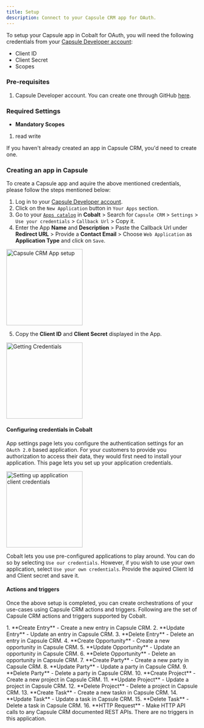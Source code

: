 ```yaml
---
title: Setup
description: Connect to your Capsule CRM app for OAuth.
---
```

To setup your Capsule app in Cobalt for OAuth, you will need the following credentials from your [Capsule Developer account](https://developer.capsulecrm.com/clients):
- Client ID
- Client Secret
- Scopes

### Pre-requisites

1. Capsule Developer account. You can create one through GitHub [here](https://developer.capsulecrm.com).

### Required Settings

* **Mandatory Scopes** 
1. read write

<Info>If you haven't already created an app in Capsule CRM, you'd need to create one.</Info>

### Creating an app in Capsule

To create a Capsule app and aquire the above mentioned credentials, please follow the steps mentioned below:

1. Log in to your [Capsule Developer account](https://developer.capsulecrm.com/clients).
2. Click on the `New Application` button in `Your Apps` section.
3. Go to your [`Apps catalog`](https://app.gocobalt.io/apps) in **Cobalt** > Search for `Capsule CRM` > `Settings` > `Use your credentials` > `Callback Url` > Copy it.
4. Enter the App **Name** and **Description** > Paste the Callback Url under **Redirect URL** > Provide a **Contact Email** > Choose `Web Application` as **Application Type** and click on `Save`.
<img height="200" src="/images/Capsule/capsule_navigation.png" alt="Capsule CRM App setup"/>

5. Copy the **Client ID** and **Client Secret** displayed in the App.
<img height="200" src="/images/Capsule/capsule_credentials.png" alt="Getting Credentials"/>

#### Configuring credentials in Cobalt
App settings page lets you configure the authentication settings for an `OAuth 2.0` based application. For your customers to provide you authorization to access their data,
they would first need to install your application. This page lets you set up your application credentials.

<img height="200" src="/images/Capsule/capsule_cobalt.png" alt="Setting up application client credentials"/>

Cobalt lets you use pre-configured applications to play around. You can do so by selecting `Use our credentials`. However, if you wish to use your own application,
select `Use your own credentials`. Provide the aquired Client Id and Client secret and save it.


#### Actions and triggers
Once the above setup is completed, you can create orchestrations of your use-cases using Capsule CRM actions and triggers. Following are the set of Capsule CRM actions and triggers
supported by Cobalt.

<Tabs>
  <Tab title="Actions">
  <AccordionGroup>
  <Accordion title="Entry">
     1. **Create Entry** - Create a new entry in Capsule CRM.
     2. **Update Entry** - Update an entry in Capsule CRM.
     3. **Delete Entry** - Delete an entry in Capsule CRM.
    </Accordion>
    <Accordion title="Opportunity">
     4. **Create Opportunity** - Create a new opportunity in Capsule CRM.
     5. **Update Opportunity** - Update an opportunity in Capsule CRM.
     6. **Delete Opportunity** - Delete an opportunity in Capsule CRM.
    </Accordion>
     <Accordion title="Party">
     7. **Create Party** - Create a new party in Capsule CRM.
     8. **Update Party** - Update a party in Capsule CRM.
     9. **Delete Party** - Delete a party in Capsule CRM.
     </Accordion>
    <Accordion title="Project">
     10. **Create Project** - Create a new project in Capsule CRM.
     11. **Update Project** - Update a project in Capsule CRM.
     12. **Delete Project** - Delete a project in Capsule CRM.
    </Accordion>
     <Accordion title="Organization">
     13. **Create Task** - Create a new taskn in Capsule CRM.
     14. **Update Task** - Update a task in Capsule CRM.
     15. **Delete Task** - Delete a task in Capsule CRM.
      </Accordion>
     <Accordion title="Others">
     16. **HTTP Request** - Make HTTP API calls to any Capsule CRM documented REST APIs.
      </Accordion>
    </AccordionGroup>
  </Tab>
  
  <Tab title="Triggers">
         There are no triggers in this application.
  </Tab>
</Tabs>